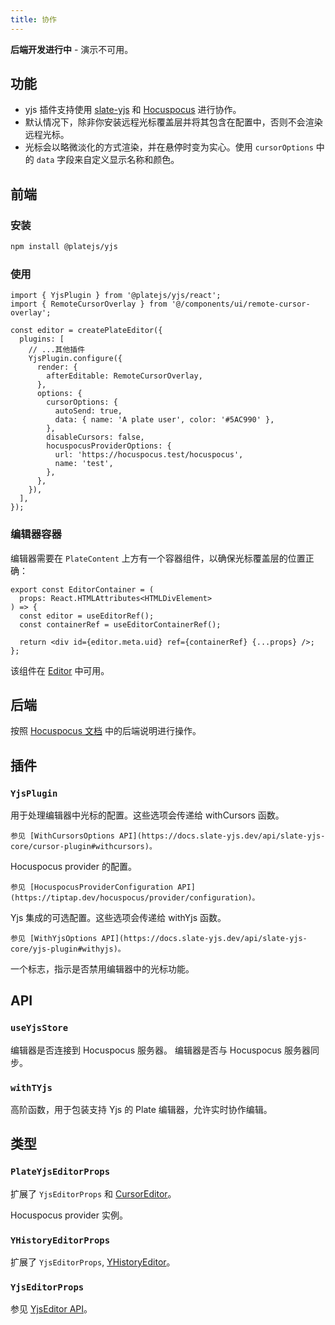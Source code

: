 ```yaml
---
title: 协作
---
```


<Callout className="my-4">

**后端开发进行中** - 演示不可用。

</Callout>

<PackageInfo>

## 功能

- yjs 插件支持使用 [slate-yjs](https://docs.slate-yjs.dev/) 和 [Hocuspocus](https://docs.slate-yjs.dev/walkthroughs/collaboration-hocuspocus) 进行协作。
- 默认情况下，除非你安装远程光标覆盖层并将其包含在配置中，否则不会渲染远程光标。
- 光标会以略微淡化的方式渲染，并在悬停时变为实心。使用 `cursorOptions` 中的 `data` 字段来自定义显示名称和颜色。

</PackageInfo>

## 前端

### 安装

```bash
npm install @platejs/yjs
```

### 使用

```tsx
import { YjsPlugin } from '@platejs/yjs/react';
import { RemoteCursorOverlay } from '@/components/ui/remote-cursor-overlay';

const editor = createPlateEditor({
  plugins: [
    // ...其他插件
    YjsPlugin.configure({
      render: {
        afterEditable: RemoteCursorOverlay,
      },
      options: {
        cursorOptions: {
          autoSend: true,
          data: { name: 'A plate user', color: '#5AC990' },
        },
        disableCursors: false,
        hocuspocusProviderOptions: {
          url: 'https://hocuspocus.test/hocuspocus',
          name: 'test',
        },
      },
    }),
  ],
});
```

### 编辑器容器

编辑器需要在 `PlateContent` 上方有一个容器组件，以确保光标覆盖层的位置正确：

```tsx
export const EditorContainer = (
  props: React.HTMLAttributes<HTMLDivElement>
) => {
  const editor = useEditorRef();
  const containerRef = useEditorContainerRef();

  return <div id={editor.meta.uid} ref={containerRef} {...props} />;
};
```

该组件在 [Editor](/docs/components/editor) 中可用。

## 后端

按照 [Hocuspocus 文档](https://tiptap.dev/hocuspocus/getting-started) 中的后端说明进行操作。

## 插件

### `YjsPlugin`

<API name="YjsPlugin">
<APIOptions>
  <APIItem name="cursorOptions" type="WithCursorsOptions<TCursorData>" optional>
    用于处理编辑器中光标的配置。这些选项会传递给 withCursors 函数。

    参见 [WithCursorsOptions API](https://docs.slate-yjs.dev/api/slate-yjs-core/cursor-plugin#withcursors)。
  </APIItem>
  <APIItem name="hocuspocusProviderOptions" type="HocuspocusProviderConfiguration" required>
    Hocuspocus provider 的配置。

    参见 [HocuspocusProviderConfiguration API](https://tiptap.dev/hocuspocus/provider/configuration)。
  </APIItem>
  <APIItem name="yjsOptions" type="WithYjsOptions" optional>
    Yjs 集成的可选配置。这些选项会传递给 withYjs 函数。

    参见 [WithYjsOptions API](https://docs.slate-yjs.dev/api/slate-yjs-core/yjs-plugin#withyjs)。
  </APIItem>
  <APIItem name="disableCursors" type="boolean" optional>
    一个标志，指示是否禁用编辑器中的光标功能。
  </APIItem>
</APIOptions>
</API>

## API

### `useYjsStore`

<API name="useYjsStore">
<APIState>
  <APIItem name="isConnected" type="boolean">
    编辑器是否连接到 Hocuspocus 服务器。
  </APIItem>
  <APIItem name="isSynced" type="boolean">
    编辑器是否与 Hocuspocus 服务器同步。
  </APIItem>
</APIState>
</API>

### `withTYjs`

高阶函数，用于包装支持 Yjs 的 Plate 编辑器，允许实时协作编辑。

## 类型

### `PlateYjsEditorProps`

扩展了 `YjsEditorProps` 和 [CursorEditor](https://docs.slate-yjs.dev/api/slate-yjs-core/cursor-plugin#cursoreditor)。

<API name="PlateYjsEditorProps">
<APIAttributes>

<APIItem name="yjs" type="object">

<APISubList>

<APISubListItem parent="yjs" name="provider" type="HocuspocusProvider">

Hocuspocus provider 实例。

</APISubListItem>

</APISubList>

</APIItem>
</APIAttributes>
</API>

### `YHistoryEditorProps`

扩展了 `YjsEditorProps`, [YHistoryEditor](https://docs.slate-yjs.dev/api/slate-yjs-core/history-plugin#yhistoryeditor)。

### `YjsEditorProps`

参见 [YjsEditor API](https://docs.slate-yjs.dev/api/slate-yjs-core/yjs-plugin#yjseditor)。